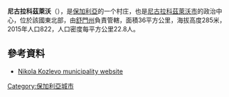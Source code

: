 '''尼古拉科茲萊沃'''（{{lang-bg|Никола Козлево}}），是[[保加利亞|保加利亞]]的一个村庄，也是[[尼古拉科茲萊沃市|尼古拉科茲萊沃市]]的政治中心，位於該國東北部，由[[舒門州|舒門州]]負責管轄，面積36平方公里，海拔高度285米，2015年人口822，人口密度每平方公里22.8人。

==參考資料==
* [https://web.archive.org/web/20080730054513/http://www.nikolakozlevo.free.bg/ Nikola Kozlevo municipality website] {{bg icon}}

{{coord|43|34|N|27|14|E|type:city|display=title}}

{{Bulgaria-geo-stub}}
[[Category:保加利亞城市|Category:保加利亞城市]]